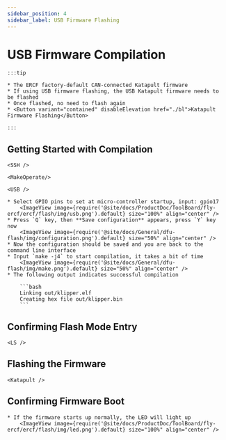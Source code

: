 ```yaml
---
sidebar_position: 4
sidebar_label: USB Firmware Flashing
---
```






# USB Firmware Compilation

    :::tip

    * The ERCF factory-default CAN-connected Katapult firmware
    * If using USB firmware flashing, the USB Katapult firmware needs to be flashed
    * Once flashed, no need to flash again
    * <Button variant="contained" disableElevation href="./bl">Katapult Firmware Flashing</Button>

    :::

## Getting Started with Compilation

    <SSH />

    <MakeOperate/>

    <USB />

    * Select GPIO pins to set at micro-controller startup, input: gpio17
        <ImageView image={require('@site/docs/ProductDoc/ToolBoard/fly-ercf/ercf/flash/img/usb.png').default} size="100%" align="center" />
    * Press `Q` key, then **Save configuration** appears, press `Y` key now
        <ImageView image={require('@site/docs/General/dfu-flash/img/configuration.png').default} size="50%" align="center" />
    * Now the configuration should be saved and you are back to the command line interface
    * Input `make -j4` to start compilation, it takes a bit of time
        <ImageView image={require('@site/docs/General/dfu-flash/img/make.png').default} size="50%" align="center" />
    * The following output indicates successful compilation

        ```bash
        Linking out/klipper.elf
        Creating hex file out/klipper.bin
        ```

## Confirming Flash Mode Entry


    <LS />


## Flashing the Firmware

    <Katapult />

## Confirming Firmware Boot

    * If the firmware starts up normally, the LED will light up
        <ImageView image={require('@site/docs/ProductDoc/ToolBoard/fly-ercf/ercf/flash/img/led.png').default} size="100%" align="center" />